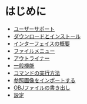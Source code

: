 # はじめに

  - [ユーザーサポート](./start/user-support)
  - [ダウンロードとインストール](./start/download-and-install)
  - [インターフェイスの概要](./start/user-interface-overview)
  - [ファイルメニュー](./start/file-menu)
  - [アウトライナー](./start/outliner)
  - [一般機能](./start/general)
  - [コマンドの実行方法](./start/how-to-execute-a-commands)
  - [参照画像をインポートする](./start/importing-reference-images)
  - [OBJファイルの書き出し](./start/export-obj)
  - [設定](./start/preferences)
  


